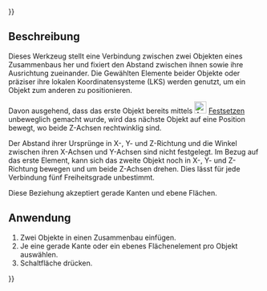 {{UnfinishedDocu{{#translation:}}}}
<languages/>

{{Docnav/de
|[[Assembly3_ConstraintAngle/de|Winkel festlegen]]
|[[Assembly3_ConstraintPointsCoincident/de|Punkt auf Punkt]]
|[[Assembly3_Workbench/de|Assembly3]]
|IconL=Assembly_ConstraintAngle.svg
|IconR=Assembly_ConstraintPointCoincident.svg
|IconC=Assembly3_workbench_icon.svg
}}

{{GuiCommand/de
|Name=Assembly3 ConstraintPerpendicular
|Name/de=Assembly3 RechtwinkligFestlegen
|Icon=Assembly_ConstraintPerpendicular.svg
|Workbenches=[[Assembly3_Workbench/de|Assembly3]]
}}

== Beschreibung ==

Dieses Werkzeug stellt eine Verbindung zwischen zwei Objekten eines Zusammenbaus her und fixiert den Abstand zwischen ihnen sowie ihre Ausrichtung zueinander. Die Gewählten Elemente beider Objekte oder präziser ihre lokalen Koordinatensysteme (LKS) werden genutzt, um ein Objekt zum anderen zu positionieren.

Davon ausgehend, dass das erste Objekt bereits mittels [[Image:Assembly ConstraintLock.svg‎‎|24px]] [[Assembly3_ConstraintLock/de|Festsetzen]] unbeweglich gemacht wurde, wird das nächste Objekt auf eine Position bewegt, wo beide Z-Achsen rechtwinklig sind.

Der Abstand ihrer Ursprünge in X-, Y- und Z-Richtung und die Winkel zwischen ihren X-Achsen und Y-Achsen sind nicht festgelegt. Im Bezug auf das erste Element, kann sich das zweite Objekt noch in X-, Y- und Z-Richtung bewegen und um beide Z-Achsen drehen. Dies lässt für jede Verbindung fünf Freiheitsgrade unbestimmt.

Diese Beziehung akzeptiert gerade Kanten und ebene Flächen.

== Anwendung == 

# Zwei Objekte in einen Zusammenbau einfügen.
# Je eine gerade Kante oder ein ebenes Flächenelement pro Objekt auswählen.
# Schaltfläche{{Button|[[Image:Assembly_ConstraintPerpendicular.svg|16px]] [[Assembly3_ConstraintPerpendicular/de|Rechtwinklig festlegen]]}} drücken.


{{Docnav/de
|[[Assembly3_ConstraintAngle/de|Winkel festlegen]]
|[[Assembly3_ConstraintPointsCoincident/de|Punkt auf Punkt]]
|[[Assembly3_Workbench/de|Assembly3]]
|IconL=Assembly_ConstraintAngle.svg
|IconR=Assembly_ConstraintPointCoincident.svg
|IconC=Assembly3_workbench_icon.svg
}}

{{Userdocnavi{{#translation:}}}}